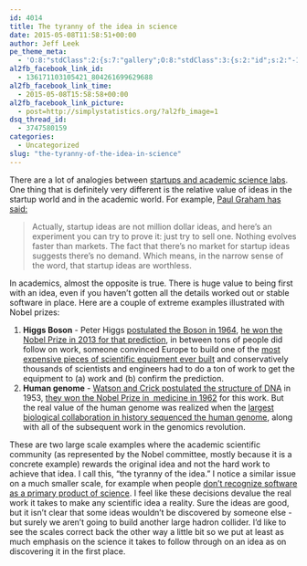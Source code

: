 ```yaml
---
id: 4014
title: The tyranny of the idea in science
date: 2015-05-08T11:58:51+00:00
author: Jeff Leek
pe_theme_meta:
  - 'O:8:"stdClass":2:{s:7:"gallery";O:8:"stdClass":3:{s:2:"id";s:2:"-1";s:5:"width";s:0:"";s:6:"height";s:0:"";}s:5:"video";O:8:"stdClass":1:{s:2:"id";s:2:"-1";}}'
al2fb_facebook_link_id:
  - 136171103105421_804261699629688
al2fb_facebook_link_time:
  - 2015-05-08T15:58:58+00:00
al2fb_facebook_link_picture:
  - post=http://simplystatistics.org/?al2fb_image=1
dsq_thread_id:
  - 3747580159
categories:
  - Uncategorized
slug: "the-tyranny-of-the-idea-in-science"
---
```

There are a lot of analogies between [startups and academic science labs](http://simplystatistics.org/2012/09/20/every-professor-is-a-startup/). One thing that is definitely very different is the relative value of ideas in the startup world and in the academic world. For example, [Paul Graham has said:](http://simplystatistics.org/2012/09/20/every-professor-is-a-startup/)

> Actually, startup ideas are not million dollar ideas, and here's an experiment you can try to prove it: just try to sell one. Nothing evolves faster than markets. The fact that there's no market for startup ideas suggests there's no demand. Which means, in the narrow sense of the word, that startup ideas are worthless.

In academics, almost the opposite is true. There is huge value to being first with an idea, even if you haven't gotten all the details worked out or stable software in place. Here are a couple of extreme examples illustrated with Nobel prizes:

  1. **Higgs Boson** - Peter Higgs [postulated the Boson in 1964](http://journals.aps.org/pr/abstract/10.1103/PhysRev.145.1156), [he won the Nobel Prize in 2013 for that prediction](http://www.symmetrymagazine.org/article/october-2013/nobel-prize-in-physics-honors-prediction-of-higgs-boson), in between tons of people did follow on work, someone convinced Europe to build one of the [most expensive pieces of scientific equipment ever built](http://en.wikipedia.org/wiki/Large_Hadron_Collider) and conservatively thousands of scientists and engineers had to do a ton of work to get the equipment to (a) work and (b) confirm the prediction.
  2. **Human genome** - [Watson and Crick postulated the structure of DNA](http://en.wikipedia.org/wiki/Molecular_Structure_of_Nucleic_Acids:_A_Structure_for_Deoxyribose_Nucleic_Acid) in 1953, [they won the Nobel Prize in  medicine in 1962](http://www.nobelprize.org/nobel_prizes/medicine/laureates/1962/) for this work. But the real value of the human genome was realized when the [largest biological collaboration in history sequenced the human genome](http://en.wikipedia.org/wiki/Human_Genome_Project), along with all of the subsequent work in the genomics revolution.

These are two large scale examples where the academic scientific community (as represented by the Nobel committee, mostly because it is a concrete example) rewards the original idea and not the hard work to achieve that idea. I call this, "the tyranny of the idea." I notice a similar issue on a much smaller scale, for example when people [don't recognize software as a primary product of science](http://ivory.idyll.org/blog/2015-software-as-a-primary-product-of-science.html). I feel like these decisions devalue the real work it takes to make any scientific idea a reality. Sure the ideas are good, but it isn't clear that some ideas wouldn't be discovered by someone else - but surely we aren't going to build another large hadron collider. I'd like to see the scales correct back the other way a little bit so we put at least as much emphasis on the science it takes to follow through on an idea as on discovering it in the first place.
